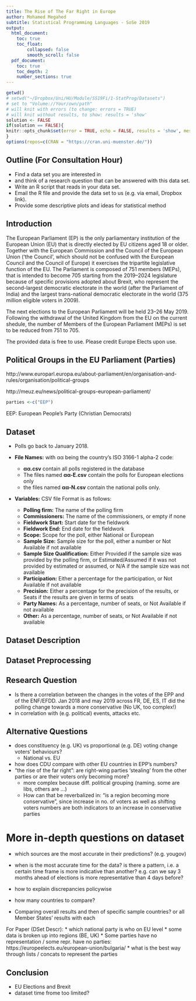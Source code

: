 ```yaml
---
title: The Rise of The Far Right in Europe 
author: Mohamed Megahed
subtitle: Statistical Programming Languages - SoSe 2019
output:
  html_document: 
    toc: true
    toc_float:
        collapsed: false
        smooth_scroll: false
  pdf_document:
    toc: true
    toc_depth: 2
    number_sections: true
---
```


```r
getwd()
# setwd("~/Dropbox/Uni/HU/Module/SS19Fi/1-StatProg/Datasets")
# set to "Volume://Your/own/path"
# will knit with errors (to change: errors = TRUE)
# will knit without results, to show: results = 'show'
solution <- FALSE
if(solution == FALSE){
knitr::opts_chunk$set(error = TRUE, echo = FALSE, results = 'show', message = FALSE, warning = FALSE, fig.keep = 'none', cache = FALSE)
}
options(repos=c(CRAN = "https://cran.uni-muenster.de/"))
```

## Outline (For Consultation Hour)

- Find a data set you are interested in
- and think of a research question that can be answered with this data set.
- Write an R script that reads in your data set.
- Email the R file and provide the data set to us (e.g. via email,
Dropbox link).
- Provide some descriptive plots and ideas for statistical method


<!-- This is an R Markdown document. Markdown is a simple formatting syntax for authoring HTML, PDF, and MS Word documents. For more details on using R Markdown see <http://rmarkdown.rstudio.com>. -->

<!-- When you click the **Knit** button a document will be generated that includes both content as well as the output of any embedded R code chunks within the document. You can embed an R code chunk like this: -->

<!-- ```{r cars} -->
<!-- summary(cars) -->
<!-- ``` -->

<!-- You can also embed plots, for example: -->
<!-- ```{r pressure, echo=TRUE} -->
<!-- plot(pressure) -->
<!-- ``` -->

<!-- Note that the `echo = FALSE` parameter was added to the code chunk to prevent printing of the R code that generated the plot. -->

## Introduction

The European Parliament (EP) is the only parliamentary institution of the European Union (EU) that is directly elected by EU citizens aged 18 or older. Together with the European Commission and the Council of the European Union ('the Council', which should not be confused with the European Council and the Council of Europe) it exercises the tripartite legislative function of the EU. The Parliament is composed of 751 members (MEPs), that is intended to become 705 starting from the 2019–2024 legislature because of specific provisions adopted about Brexit, who represent the second-largest democratic electorate in the world (after the Parliament of India) and the largest trans-national democratic electorate in the world (375 million eligible voters in 2009).

The next elections to the European Parliament will be held 23–26 May 2019. Following the withdrawal of the United Kingdom from the EU on the current shedule, the number of Members of the European Parliament (MEPs) is set to be reduced from 751 to 705.


The provided data is free to use. Please credit Europe Elects upon use.

    
## Political Groups in the EU Parliament (Parties) 

http://www.europarl.europa.eu/about-parliament/en/organisation-and-rules/organisation/political-groups

http://meuz.eu/news/political-groups-european-parliament/

```r
parties <-c("EEP")
```
EEP: European People's Party (Christian Democrats)



## Dataset

- Polls go back to January 2018.


- **File Names:** with αα being the country’s ISO 3166-1 alpha-2 code:
    - **αα.csv** contain all polls registered in the database
    - The files named **αα-E.csv** contain the polls for European elections only
    - the files named **αα-N.csv** contain the national polls only.
  
- **Variables:** CSV file Format is as follows:
    - **Polling firm:** The name of the polling firm
    - **Commissioners:** The name of the commissioners, or empty if none
    - **Fieldwork Start:** Start date for the fieldwork
    - **Fieldwork End:** End date for the fieldwork
    - **Scope:** Scope for the poll, either National or European
    - **Sample Size:** Sample size for the poll, either a number or Not Available if not available
    - **Sample Size Qualification:** Either Provided if the sample size was provided by the polling firm, or Estimated/Assumed if it was not provided by estimated or assumed, or N/A if the sample size was not available
    - **Participation:** Either a percentage for the participation, or Not Available if not available
    - **Precision:** Either a percentage for the precision of the results, or Seats if the results are given in terms of seats
    - **Party Names:** As a percentage, number of seats, or Not Available if not available
    - **Other:** As a percentage, number of seats, or Not Available if not available
    
## Dataset Description

## Dataset Preprocessing
 
## Research Question

* Is there a correlation between the changes in the votes of the EPP and of the ENF/EFDD. Jan 2018 and may 2019 across FR, DE, ES, IT did the polling change towards a more conservative (No UK, too complex!)
* in correlation with (e.g. political) events, attacks etc.

## Alternative Questions

* does constituency (e.g. UK) vs proportional (e.g. DE) voting change voters’ behaviours?
    * National vs. EU
* how does CDU compare with other EU countries in EPP's numbers?
* "the rise of the far right”: are right-wing parties 'stealing' from the other parties or are their voters  only becoming more?
    * more complex because diff. political grouping (naming. some are libs, others are …)
    * How can that be reverbalized in: “is a region becoming more conservative”, since increase in no. of voters as well as shifting voters numbers are both indicators to an increase in conservative parties

# More in-depth questions on  dataset
* which sources are the most accurate in their predictions? (e.g. yougov)
* when is the most accurate time for the data? is there a pattern, i.e. a certain time frame is more indicative than another? e.g. can we say 3 months ahead of elections is more representative than 4 days before?

* how to explain discrepancies policywise
* how many countries to compare?
* Comparing overall results and then of specific sample countries? or all Member States' results with each
 
For Paper (DSet Descr): 
*  which national party is who on EU level
* some data is broken up into regions (BE, UK)
* Some parties have no representation / some repr. have no parties: https://europeelects.eu/european-union/bulgaria/
* what is the best way through lists / concats to represent the parties
 
 
## Conclusion
* EU Elections and Brexit 
* dataset time frome too limited?
